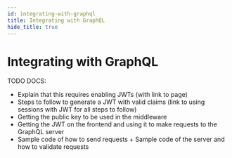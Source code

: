 ```yaml
---
id: integrating-with-graphql
title: Integrating with GraphQL
hide_title: true
---
```


# Integrating with GraphQL

TODO DOCS: 
- Explain that this requires enabling JWTs (with link to page)
- Steps to follow to generate a JWT with valid claims (link to using sessions with JWT for all steps to follow)
- Getting the public key to be used in the middleware
- Getting the JWT on the frontend and using it to make requests to the GraphQL server
- Sample code of how to send requests + Sample code of the server and how to validate requests